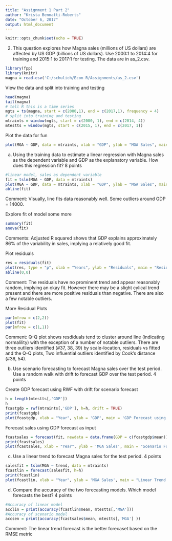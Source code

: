 ---
title: "Assignment 1 Part 2"
author: "Krista Bennatti-Roberts"
date: "October 6, 2017"
output: html_document
---

```{r setup, include=FALSE}
knitr::opts_chunk$set(echo = TRUE)
```

2. This question explores how Magna sales (millions of US dollars) are affected by US GDP (billions of US dollars). Use 2000:1 to 2014:4 for training and 2015:1 to 2017:1 for testing. The data are in as_2.csv. 

```{r message=FALSE}
library(fpp)
library(knitr)
magna = read.csv('C:/schulich/Econ R/Assignments/as_2.csv')
```

View the data and split into training and testing
```{r}
head(magna)
tail(magna)
# tell R this is a time series
mgts = ts(magna, start = c(2000,1), end = c(2017,1), frequency = 4)
# split into training and testing
mtraints = window(mgts, start = c(2000, 1), end = c(2014, 4)) 
mtestts = window(mgts, start = c(2015, 1), end = c(2017, 1))
```

Plot the data for fun
```{r}
plot(MGA ~ GDP, data = mtraints, xlab = "GDP", ylab = "MGA Sales", main = "Sales vs. GDP")
```


a) Using the training data to estimate a linear regression with Magna sales as the dependent variable and GDP as the explanatory variable. How does this regression fit? 8 points

```{r}
#linear model, sales as dependent variable
fit = tslm(MGA ~ GDP, data = mtraints)
plot(MGA ~ GDP, data = mtraints, xlab = "GDP", ylab = "MGA Sales", main = "Linear Model")
abline(fit)
```

Comment: Visually, line fits data reasonably well. Some outliers around GDP = 14000.

Explore fit of model some more
```{r}
summary(fit)
anova(fit)
```

Comments:
Adjusted R squared shows that GDP explains approximately 86% of the variability in sales, implying a relatively good fit.



Plot residuals
```{r}
res = residuals(fit)
plot(res, type = "p", xlab = "Years", ylab = "Residuals", main = "Residual Plot")
abline(0,0)
```



Comment: The residuals have no prominent trend and appear reasonably random, implying an okay fit. However there may be a slight cylical trend present and there are more positive residuals than negative. There are also a few notable outliers.

More Residual Plots
```{r}
par(mfrow = c(2,2))
plot(fit)
par(mfrow = c(1,1))
```

Comment: Q-Q plot shows resdiduals tend to cluster around line (indicating normalility) with the exception of a number of notable outliers. 
There are three outliers identified (#37, 38, 39) by scale-location, residuals vs fitted and the Q-Q plots,
Two influential outliers identified by Cook's distance (#36, 54).

b) Use scenario forecasting to forecast Magna sales over the test period. Use a random walk with drift to forecast GDP over the test period. 4 points

Create GDP forecast using RWF with drift for scenario forecast
```{r}
h = length(mtestts[,'GDP'])
h
fcastgdp = rwf(mtraints[,'GDP'], h=h, drift = TRUE)
print(fcastgdp)
plot(fcastgdp, xlab = "Year", ylab = 'GDP', main = 'GDP Forecast using RW w Drift')
```

Forecast sales using GDP forecast as input
```{r}
fcastsales = forecast(fit, newdata = data.frame(GDP = c(fcastgdp$mean)))
print(fcastsales)
plot(fcastsales, xlab = "Year", ylab = 'MGA Sales', main = "Scenario Forecast Based on GDP RWF w/ Drift")
```

c) Use a linear trend to forecast Magna sales for the test period. 4 points

```{r}
salesfit = tslm(MGA ~ trend, data = mtraints)
fcastlin = forecast(salesfit, h=h)
print(fcastlin)
plot(fcastlin, xlab = "Year", ylab = 'MGA Sales', main = "Linear Trend Forecast of Magna Sales" )
```

d) Compare the accuracy of the two forecasting models. Which model forecasts the best? 4 points

```{r}
#Accuracy of linear model
acclin = print(accuracy(fcastlin$mean, mtestts[,'MGA']))
#Accuracy of scenario model
accsen = print(accuracy(fcastsales$mean, mtestts[,'MGA'] ))
```
Comment: The linear trend forecast is the better forecaset based on the RMSE metric 
